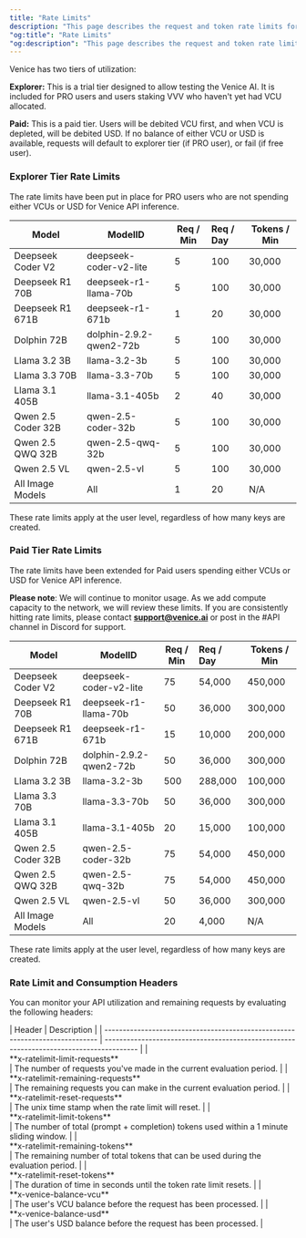 ```yaml
---
title: "Rate Limits"
description: "This page describes the request and token rate limits for the Venice API"
"og:title": "Rate Limits"
"og:description": "This page describes the request and token rate limits for the Venice API"
---
```


Venice has two tiers of utilization:

**Explorer:** This is a trial tier designed to allow testing the Venice AI. It is included for PRO users and users staking VVV who haven't yet had VCU allocated.

**Paid:** This is a paid tier. Users will be debited VCU first, and when VCU is depleted, will be debited USD. If no balance of either VCU or USD is available, requests will default to explorer tier (if PRO user), or fail (if free user).

### Explorer Tier Rate Limits

The rate limits have been put in place for PRO users who are not spending either VCUs or USD for Venice API inference.

| Model              | ModelID                 | Req / Min | Req / Day | Tokens / Min |
| ------------------ | ----------------------- | --------- | :-------- | ------------ |
| Deepseek Coder V2  | deepseek-coder-v2-lite  | 5         | 100       | 30,000       |
| Deepseek R1 70B    | deepseek-r1-llama-70b   | 5         | 100       | 30,000       |
| Deepseek R1 671B   | deepseek-r1-671b        | 1         | 20        | 30,000       |
| Dolphin 72B        | dolphin-2.9.2-qwen2-72b | 5         | 100       | 30,000       |
| Llama 3.2 3B       | llama-3.2-3b            | 5         | 100       | 30,000       |
| Llama 3.3 70B      | llama-3.3-70b           | 5         | 100       | 30,000       |
| Llama 3.1 405B     | llama-3.1-405b          | 2         | 40        | 30,000       |
| Qwen 2.5 Coder 32B | qwen-2.5-coder-32b      | 5         | 100       | 30,000       |
| Qwen 2.5 QWQ 32B   | qwen-2.5-qwq-32b        | 5         | 100       | 30,000       |
| Qwen 2.5 VL        | qwen-2.5-vl             | 5         | 100       | 30,000       |
| All Image Models   | All                     | 1         | 20        | N/A          |

These rate limits apply at the user level, regardless of how many keys are created.

### Paid Tier Rate Limits

The rate limits have been extended for Paid users spending either VCUs or USD for Venice API inference.

<Note>**Please note**: We will continue to monitor usage. As we add compute capacity to the network, we will review these limits. If you are consistently hitting rate limits, please contact [**support@venice.ai**](mailto:support@venice.ai) or post in the #API channel in Discord for support.</Note>

| Model              | ModelID                 | Req / Min | Req / Day | Tokens / Min |
| ------------------ | ----------------------- | --------- | :-------- | ------------ |
| Deepseek Coder V2  | deepseek-coder-v2-lite  | 75        | 54,000    | 450,000      |
| Deepseek R1 70B    | deepseek-r1-llama-70b   | 50        | 36,000    | 300,000      |
| Deepseek R1 671B   | deepseek-r1-671b        | 15        | 10,000    | 200,000      |
| Dolphin 72B        | dolphin-2.9.2-qwen2-72b | 50        | 36,000    | 300,000      |
| Llama 3.2 3B       | llama-3.2-3b            | 500       | 288,000   | 100,000      |
| Llama 3.3 70B      | llama-3.3-70b           | 50        | 36,000    | 300,000      |
| Llama 3.1 405B     | llama-3.1-405b          | 20        | 15,000    | 100,000      |
| Qwen 2.5 Coder 32B | qwen-2.5-coder-32b      | 75        | 54,000    | 450,000      |
| Qwen 2.5 QWQ 32B   | qwen-2.5-qwq-32b        | 75        | 54,000    | 450,000      |
| Qwen 2.5 VL        | qwen-2.5-vl             | 50        | 36,000    | 300,000      |
| All Image Models   | All                     | 20        | 4,000     | N/A          |

These rate limits apply at the user level, regardless of how many keys are created.

### Rate Limit and Consumption Headers

You can monitor your API utilization and remaining requests by evaluating the following headers:

<div style={{ overflowX: 'auto' }}>
  | Header                                                                       | Description                                                                             |
  | ---------------------------------------------------------------------------- | --------------------------------------------------------------------------------------- |
  | <div style={{whiteSpace: 'nowrap'}}>**x-ratelimit-limit-requests**</div>     | The number of requests you've made in the current evaluation period.                    |
  | <div style={{whiteSpace: 'nowrap'}}>**x-ratelimit-remaining-requests**</div> | The remaining requests you can make in the current evaluation period.                   |
  | <div style={{whiteSpace: 'nowrap'}}>**x-ratelimit-reset-requests**</div>     | The unix time stamp when the rate limit will reset.                                     |
  | <div style={{whiteSpace: 'nowrap'}}>**x-ratelimit-limit-tokens**</div>       | The number of total (prompt + completion) tokens used within a 1 minute sliding window. |
  | <div style={{whiteSpace: 'nowrap'}}>**x-ratelimit-remaining-tokens**</div>   | The remaining number of total tokens that can be used during the evaluation period.     |
  | <div style={{whiteSpace: 'nowrap'}}>**x-ratelimit-reset-tokens**</div>       | The duration of time in seconds until the token rate limit resets.                      |
  | <div style={{whiteSpace: 'nowrap'}}>**x-venice-balance-vcu**</div>           | The user's VCU balance before the request has been processed.                           |
  | <div style={{whiteSpace: 'nowrap'}}>**x-venice-balance-usd**</div>           | The user's USD balance before the request has been processed.                           |
</div>